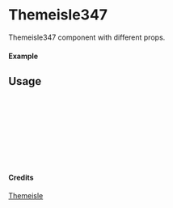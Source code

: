 
<Meta of={Themeisle347} title="Themeisle/Themeisle347" />

# Themeisle347

Themeisle347 component with different props.

#### Example

<Canvas of={Themeisle347.Primary} />

## Usage

```ts
import { Themeisle347 } from "yadl-ui";

const Example = () => {
  return (
      <Themeisle347 />
  );
};

export default Example;
```

#### Credits
[Themeisle](https://themeisle.com/illustrations/)
